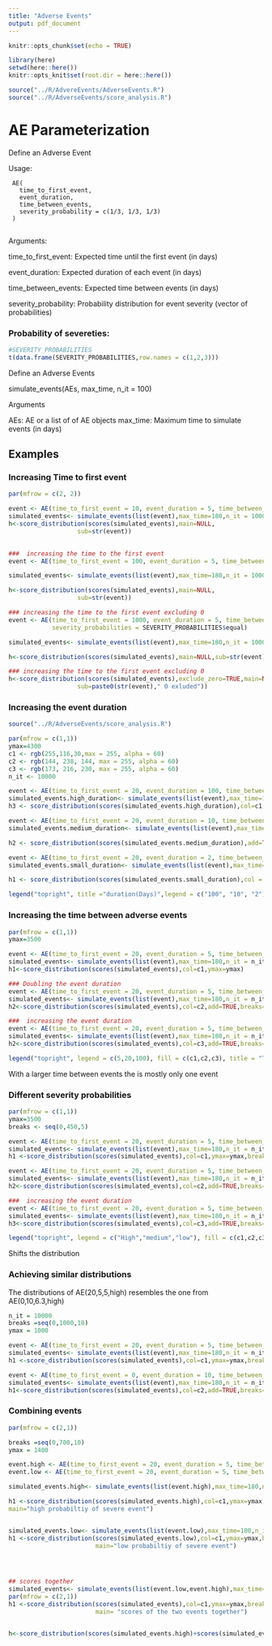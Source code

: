 ```yaml
---
title: "Adverse Events"
output: pdf_document
---
```


```r
knitr::opts_chunk$set(echo = TRUE)

library(here)
setwd(here::here())
knitr::opts_knit$set(root.dir = here::here())

source("../R/AdvereEvents/AdverseEvents.R")
source("../R/AdverseEvents/score_analysis.R")
```

# AE Parameterization

Define an Adverse Event

Usage:

     AE(
       time_to_first_event,
       event_duration,
       time_between_events,
       severity_probability = c(1/3, 1/3, 1/3)
     )
     
Arguments:

time_to_first_event: Expected time until the first event (in days)

event_duration: Expected duration of each event (in days)

time_between_events: Expected time between events (in days)

severity_probability: Probability distribution for event severity
          (vector of probabilities)


### Probability of severeties:
```r
#SEVERITY_PROBABILITIES
t(data.frame(SEVERITY_PROBABILITIES,row.names = c(1,2,3)))
```
\newpage


Define an Adverse Events 

simulate_events(AEs, max_time, n_it = 100)

Arguments

AEs: AE or a list of of AE objects
max_time: Maximum time to simulate events (in days)


## Examples

### Increasing Time to first event
```r

par(mfrow = c(2, 2))

event <- AE(time_to_first_event = 10, event_duration = 5, time_between_events = 25, severity_probabilities = SEVERITY_PROBABILITIES$equal)
simulated_events<- simulate_events(list(event),max_time=180,n_it = 10000)
h<-score_distribution(scores(simulated_events),main=NULL,
                   sub=str(event))
                   

###  increasing the time to the first event
event <- AE(time_to_first_event = 100, event_duration = 5, time_between_events = 25, severity_probabilities = SEVERITY_PROBABILITIES$equal)

simulated_events<- simulate_events(list(event),max_time=180,n_it = 10000)

h<-score_distribution(scores(simulated_events),main=NULL,
                   sub=str(event))

### increasing the time to the first event excluding 0
event <- AE(time_to_first_event = 1000, event_duration = 5, time_between_events = 25,
            severity_probabilities = SEVERITY_PROBABILITIES$equal)

simulated_events<- simulate_events(list(event),max_time=180,n_it = 10000)

h<-score_distribution(scores(simulated_events),main=NULL,sub=str(event))

### increasing the time to the first event excluding 0
h<-score_distribution(scores(simulated_events),exclude_zero=TRUE,main=NULL,
                   sub=paste0(str(event)," 0 exluded"))
```

### Increasing the event duration

```r
source("../R/AdverseEvents/score_analysis.R")

par(mfrow = c(1,1))
ymax=4300
c1 <- rgb(255,116,30,max = 255, alpha = 60)
c2 <- rgb(144, 238, 144, max = 255, alpha = 60)
c3 <- rgb(173, 216, 230, max = 255, alpha = 60)
n_it <- 10000

event <- AE(time_to_first_event = 20, event_duration = 100, time_between_events = 25, severity_probabilities = SEVERITY_PROBABILITIES$equal)
simulated_events.high_duration<- simulate_events(list(event),max_time=180,n_it = n_it)
h3 <- score_distribution(scores(simulated_events.high_duration),col=c1,ymax=ymax)

event <- AE(time_to_first_event = 20, event_duration = 10, time_between_events = 25, severity_probabilities = SEVERITY_PROBABILITIES$equal)
simulated_events.medium_duration<- simulate_events(list(event),max_time=180,n_it = n_it)

h2 <- score_distribution(scores(simulated_events.medium_duration),add=TRUE,col = c2,breaks=h3$breaks)

event <- AE(time_to_first_event = 20, event_duration = 2, time_between_events = 25, severity_probabilities = SEVERITY_PROBABILITIES$equal)
simulated_events.small_duration<- simulate_events(list(event),max_time=180,n_it = n_it)

h1 <- score_distribution(scores(simulated_events.small_duration),col = c3,add=TRUE,breaks=h3$breaks)

legend("topright", title ="duration(Days)",legend = c("100", "10", "2"), fill = c(c1, c2, c3))

```

### Increasing the time between adverse events
```r

par(mfrow = c(1,1))
ymax=3500

event <- AE(time_to_first_event = 20, event_duration = 5, time_between_events = 5, severity_probabilities =SEVERITY_PROBABILITIES$equal)
simulated_events<- simulate_events(list(event),max_time=180,n_it = n_it)
h1<-score_distribution(scores(simulated_events),col=c1,ymax=ymax)

### Doubling the event duration
event <- AE(time_to_first_event = 20, event_duration = 5, time_between_events = 20, severity_probabilities = SEVERITY_PROBABILITIES$equal)
simulated_events<- simulate_events(list(event),max_time=180,n_it = n_it)
h2<-score_distribution(scores(simulated_events),col=c2,add=TRUE,breaks=h1$breaks)

###  increasing the event duration
event <- AE(time_to_first_event = 20, event_duration = 5, time_between_events = 100, severity_probabilities = SEVERITY_PROBABILITIES$equal)
simulated_events<- simulate_events(list(event),max_time=180,n_it = n_it)
h2<-score_distribution(scores(simulated_events),col=c3,add=TRUE,breaks=h1$breaks)

legend("topright", legend = c(5,20,100), fill = c(c1,c2,c3), title = "Time between events")

```
With a larger time between events the is mostly only one event

### Different severity probabilities
```r

par(mfrow = c(1,1))
ymax=3500
breaks <- seq(0,450,5)

event <- AE(time_to_first_event = 20, event_duration = 5, time_between_events = 5, severity_probabilities =SEVERITY_PROBABILITIES$high)
simulated_events<- simulate_events(list(event),max_time=180,n_it = n_it)
h1 <-score_distribution(scores(simulated_events),col=c1,ymax=ymax,breaks=breaks)

event <- AE(time_to_first_event = 20, event_duration = 5, time_between_events = 5, severity_probabilities = SEVERITY_PROBABILITIES$medium)
simulated_events<- simulate_events(list(event),max_time=180,n_it = n_it)
h2<-score_distribution(scores(simulated_events),col=c2,add=TRUE,breaks=breaks)

###  increasing the event duration
event <- AE(time_to_first_event = 20, event_duration = 5, time_between_events = 5, severity_probabilities = SEVERITY_PROBABILITIES$low)
simulated_events<- simulate_events(list(event),max_time=180,n_it = n_it)
h3<-score_distribution(scores(simulated_events),col=c3,add=TRUE,breaks=breaks)

legend("topright", legend = c("High","medium","low"), fill = c(c1,c2,c3), title = "Severity Probabbility")

```
Shifts the distribution

###  Achieving similar distributions
The distributions of AE(20,5,5,high) resembles the one from AE(0,10,6.3,high)
```r
n_it = 10000
breaks =seq(0,1000,10)
ymax = 1000

event <- AE(time_to_first_event = 20, event_duration = 5, time_between_events = 5, severity_probabilities =SEVERITY_PROBABILITIES$high)
simulated_events<- simulate_events(list(event),max_time=180,n_it = n_it)
h1 <-score_distribution(scores(simulated_events),col=c1,ymax=ymax,breaks=breaks)

event <- AE(time_to_first_event = 0, event_duration = 10, time_between_events = 6.3, severity_probabilities =SEVERITY_PROBABILITIES$equal)
simulated_events<- simulate_events(list(event),max_time=180,n_it = n_it)
h1<-score_distribution(scores(simulated_events),col=c2,add=TRUE,breaks=breaks)
```

### Combining events

```r
par(mfrow = c(2,1))

breaks =seq(0,700,10)
ymax = 1400

event.high <- AE(time_to_first_event = 20, event_duration = 5, time_between_events = 5, severity_probabilities =SEVERITY_PROBABILITIES$high)
event.low <- AE(time_to_first_event = 20, event_duration = 5, time_between_events = 5, severity_probabilities =SEVERITY_PROBABILITIES$low)

simulated_events.high<- simulate_events(list(event.high),max_time=180,n_it = n_it)

h1 <-score_distribution(scores(simulated_events.high),col=c1,ymax=ymax,breaks=breaks,
main="high probabiltiy of severe event")


simulated_events.low<- simulate_events(list(event.low),max_time=180,n_it = n_it)
h1 <-score_distribution(scores(simulated_events.low),col=c1,ymax=ymax,breaks=breaks,
                        main="low probabiltiy of severe event")




## scores together
simulated_events<- simulate_events(list(event.low,event.high),max_time=180,n_it = n_it)
par(mfrow = c(2,1))
h1 <-score_distribution(scores(simulated_events),col=c1,ymax=ymax,breaks=breaks,
                        main= "scores of the two events together")


h<-score_distribution(scores(simulated_events.high)+scores(simulated_events.low),col=c1,ymax=ymax,breaks=breaks,main= "scores added afterwards")
```


